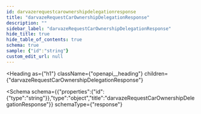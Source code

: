 ```yaml
---
id: darvazerequestcarownershipdelegationresponse
title: "darvazeRequestCarOwnershipDelegationResponse"
description: ""
sidebar_label: "darvazeRequestCarOwnershipDelegationResponse"
hide_title: true
hide_table_of_contents: true
schema: true
sample: {"id":"string"}
custom_edit_url: null
---
```



<Heading
  as={"h1"}
  className={"openapi__heading"}
  children={"darvazeRequestCarOwnershipDelegationResponse"}
>
</Heading>





<Schema
  schema={{"properties":{"id":{"type":"string"}},"type":"object","title":"darvazeRequestCarOwnershipDelegationResponse"}}
  schemaType={"response"}
>
  
</Schema>
            